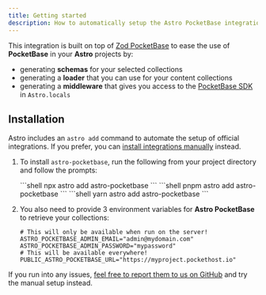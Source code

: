 ```yaml
---
title: Getting started
description: How to automatically setup the Astro PocketBase integration.
---
```


This integration is built on top of [Zod PocketBase](https://zod-pocketbase.vercel.app) to ease the use of **PocketBase** in your **Astro** projects by:
- generating **schemas** for your selected collections
- generating a **loader** that you can use for your content collections
- generating a **middleware** that gives you access to the [PocketBase SDK](https://github.com/pocketbase/js-sdk) in `Astro.locals`

## Installation

Astro includes an `astro add` command to automate the setup of official integrations. If you prefer, you can [install integrations manually](/start-here/manual-setup) instead.

<Steps>

1. To install `astro-pocketbase`, run the following from your project directory and follow the prompts:

    <Tabs>
      <TabItem label="npm">
        ```shell
        npx astro add astro-pocketbase
        ```
      </TabItem>
      <TabItem label="pnpm">
        ```shell
        pnpm astro add astro-pocketbase
        ```
      </TabItem>
      <TabItem label="yarn">
        ```shell
        yarn astro add astro-pocketbase
        ```
      </TabItem>
    </Tabs>

2. You also need to provide 3 environment variables for **Astro PocketBase** to retrieve your collections:

    ```shell
    # This will only be available when run on the server!
    ASTRO_POCKETBASE_ADMIN_EMAIL="admin@mydomain.com"
    ASTRO_POCKETBASE_ADMIN_PASSWORD="mypassword"
    # This will be available everywhere!
    PUBLIC_ASTRO_POCKETBASE_URL="https://myproject.pockethost.io"
    ```

</Steps>

If you run into any issues, [feel free to report them to us on GitHub](https://github.com/gbouteiller/astro-pocketbase/issues) and try the manual setup instead.
